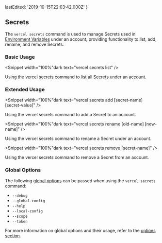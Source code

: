 
  lastEdited: '2019-10-15T22:03:42.000Z'
}

## Secrets

The `vercel secrets` command is used to manage Secrets used in [Environment Variables](/docs/v2/build-step#environment-variables) under an account, providing functionality to list, add, rename, and remove Secrets.

### Basic Usage

<Snippet width="100%"dark text="vercel secrets list" />
<Caption>Using the <InlineCode>vercel secrets</InlineCode> command to list all Secrets under an account.</Caption>

### Extended Usage

<Snippet width="100%"dark text="vercel secrets add [secret-name] [secret-value]" />
<Caption>Using the <InlineCode>vercel secrets</InlineCode> command to add a Secret to an account.</Caption>

<Snippet width="100%"dark text="vercel secrets rename [old-name] [new-name]" />
<Caption>Using the <InlineCode>vercel secrets</InlineCode> command to rename a Secret under an account.</Caption>

<Snippet width="100%"dark text="vercel secrets remove [secret-name]" />
<Caption>Using the <InlineCode>vercel secrets</InlineCode> command to remove a Secret from an account.</Caption>

### Global Options

The following [global options](#options) can be passed when using the `vercel secrets` command:

- `--debug`
- `--global-config`
- `--help`
- `--local-config`
- `--scope`
- `--token`

For more information on global options and their usage, refer to the [options section](#options).
